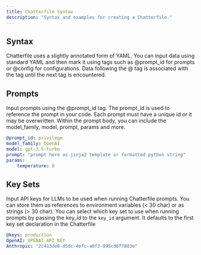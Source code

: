 ```yaml
---
title: Chatterfile Syntax
description: "Syntax and examples for creating a Chatterfile."
---
```


## Syntax

Chatterfile uses a slightly annotated form of YAML. You can input data using standard YAML
and then mark it using tags such as @prompt_id for prompts or @config for configurations.
Data following the @ tag is associated with the tag until the next tag is encountered.

## Prompts

Input prompts using the @prompt_id tag. The prompt_id is used to reference the prompt in your code.
Each prompt must have a unique id or it may be overwritten. Within the prompt body, you can include
the model_family, model, prompt, params and more.

```yaml Example Prompt
@prompt_id: privilege
model_family: OpenAI
model: gpt-3.5-turbo
prompt: "prompt here as jinja2 template or formatted python string"
params:
	temperature: 0
```

## Key Sets

Input API keys for LLMs to be used when running Chatterfile prompts. You can store them as references
to environment variables (< 30 char) or as strings (> 30 char). You can select which key set to use when
running prompts by passing the key_id to the `key_id` argument. It defaults to the first key set declaration
in the Chatterfile

```yaml Example Key Set
@keys: production
OpenAI: OPENAI_API_KEY
Anthropic: "2c413de8-d5dc-4efc-a0f3-995cd6f7803e"
```